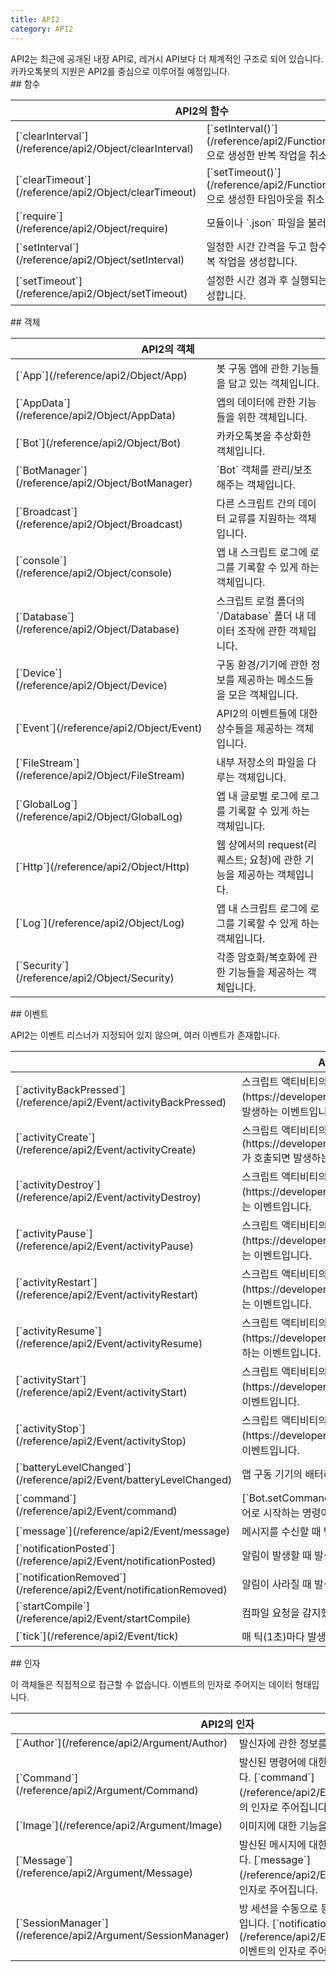 ```yaml
---
title: API2
category: API2
---
```


<Section>
  API2는 최근에 공개된 내장 API로, 레거시 API보다 더 체계적인 구조로 되어 있습니다. 카카오톡봇의 지원은 API2를 중심으로 이루어질 예정입니다.
</Section>
<Section>
  ## 함수
  
  <Table>
    <Thead>
      <Tr>
        <Th colSpan="2">API2의 함수</Th>
      </Tr>
    </Thead>
    <Tbody>
      <Tr>
        <Td><span>[`clearInterval`](/reference/api2/Object/clearInterval)</span></Td>
        <Td>
          [`setInterval()`](/reference/api2/Function/setInterval)으로 생성한 반복 작업을 취소합니다.
        </Td>
      </Tr>
      <Tr>
        <Td><span>[`clearTimeout`](/reference/api2/Object/clearTimeout)</span></Td>
        <Td>
          [`setTimeout()`](/reference/api2/Function/setTimeout)으로 생성한 타임아웃을 취소합니다.
        </Td>
      </Tr>
      <Tr>
        <Td><span>[`require`](/reference/api2/Object/require)</span></Td>
        <Td>
          모듈이나 `.json` 파일을 불러옵니다.
        </Td>
      </Tr>
      <Tr>
        <Td><span>[`setInterval`](/reference/api2/Object/setInterval)</span></Td>
        <Td>
          일정한 시간 간격을 두고 함수를 호출하는 반복 작업을 생성합니다.
        </Td>
      </Tr>
      <Tr>
        <Td><span>[`setTimeout`](/reference/api2/Object/setTimeout)</span></Td>
        <Td>
          설정한 시간 경과 후 실행되는 타임아웃을 생성합니다.
        </Td>
      </Tr>
    </Tbody>
  </Table>
</Section>
<Section>
  ## 객체

  <Table>
    <Thead>
      <Tr>
        <Th colSpan="2">API2의 객체</Th>
      </Tr>
    </Thead>
    <Tbody>
      <Tr>
        <Td><span>[`App`](/reference/api2/Object/App)</span></Td>
        <Td>
          봇 구동 앱에 관한 기능들을 담고 있는 객체입니다.
        </Td>
      </Tr>
      <Tr>
        <Td><span>[`AppData`](/reference/api2/Object/AppData)</span></Td>
        <Td>
          앱의 데이터에 관한 기능들을 위한 객체입니다.
        </Td>
      </Tr>
      <Tr>
        <Td><span>[`Bot`](/reference/api2/Object/Bot)</span></Td>
        <Td>
          카카오톡봇을 추상화한 객체입니다.
        </Td>
      </Tr>
      <Tr>
        <Td><span>[`BotManager`](/reference/api2/Object/BotManager)</span></Td>
        <Td>
          `Bot` 객체를 관리/보조해주는 객체입니다.
        </Td>
      </Tr>
      <Tr>
        <Td><span>[`Broadcast`](/reference/api2/Object/Broadcast)</span></Td>
        <Td>
          다른 스크립트 간의 데이터 교류를 지원하는 객체입니다.
        </Td>
      </Tr>
      <Tr>
        <Td><span><Feature status={["api2/Object/console", "console"]}>[`console`](/reference/api2/Object/console)</Feature></span></Td>
        <Td>
          앱 내 스크립트 로그에 로그를 기록할 수 있게 하는 객체입니다.
        </Td>
      </Tr>
      <Tr>
        <Td><span>[`Database`](/reference/api2/Object/Database)</span></Td>
        <Td>
          스크립트 로컬 폴더의 `/Database` 폴더 내 데이터 조작에 관한 객체입니다.
        </Td>
      </Tr>
      <Tr>
        <Td><span>[`Device`](/reference/api2/Object/Device)</span></Td>
        <Td>
          구동 환경/기기에 관한 정보를 제공하는 메소드들을 모은 객체입니다.
        </Td>
      </Tr>
      <Tr>
        <Td><span>[`Event`](/reference/api2/Object/Event)</span></Td>
        <Td>
          API2의 이벤트들에 대한 상수들을 제공하는 객체입니다.
        </Td>
      </Tr>
      <Tr>
        <Td><span>[`FileStream`](/reference/api2/Object/FileStream)</span></Td>
        <Td>
          내부 저장소의 파일을 다루는 객체입니다.
        </Td>
      </Tr>
      <Tr>
        <Td><span>[`GlobalLog`](/reference/api2/Object/GlobalLog)</span></Td>
        <Td>
          앱 내 글로벌 로그에 로그를 기록할 수 있게 하는 객체입니다.
        </Td>
      </Tr>
      <Tr>
        <Td><span>[`Http`](/reference/api2/Object/Http)</span></Td>
        <Td>
          웹 상에서의 request(리퀘스트; 요청)에 관한 기능을 제공하는 객체입니다.
        </Td>
      </Tr>
      <Tr>
        <Td><span>[`Log`](/reference/api2/Object/Log)</span></Td>
        <Td>
          앱 내 스크립트 로그에 로그를 기록할 수 있게 하는 객체입니다.
        </Td>
      </Tr>
      <Tr>
        <Td><span>[`Security`](/reference/api2/Object/Security)</span></Td>
        <Td>
          각종 암호화/복호화에 관한 기능들을 제공하는 객체입니다.
        </Td>
      </Tr>
    </Tbody>
  </Table>
</Section>
<Section>
  ## 이벤트

  API2는 이벤트 리스너가 지정되어 있지 않으며, 여러 이벤트가 존재합니다.

  <Table>
    <Thead>
      <Tr>
        <Th colSpan="2">API2의 이벤트</Th>
      </Tr>
    </Thead>
    <Tbody>
      <Tr>
        <Td><span>[`activityBackPressed`](/reference/api2/Event/activityBackPressed)</span></Td>
        <Td>
          스크립트 액티비티의 [`onBackPressed`](https://developer.android.com/reference/android/app/Activity#onBackPressed())가
          호출되면 발생하는 이벤트입니다.
        </Td>
      </Tr>
      <Tr>
        <Td><span>[`activityCreate`](/reference/api2/Event/activityCreate)</span></Td>
        <Td>
          스크립트 액티비티의
          [`onCreate`](https://developer.android.com/reference/android/app/Activity#onCreate(android.os.Bundle))가 호출되면
          발생하는 이벤트입니다.
        </Td>
      </Tr>
      <Tr>
        <Td><span>[`activityDestroy`](/reference/api2/Event/activityDestroy)</span></Td>
        <Td>
          스크립트 액티비티의 [`onDestroy`](https://developer.android.com/reference/android/app/Activity#onDestroy())가 호출되면 발생하는
          이벤트입니다.
        </Td>
      </Tr>
      <Tr>
        <Td><span>[`activityPause`](/reference/api2/Event/activityPause)</span></Td>
        <Td>
          스크립트 액티비티의 [`onPause`](https://developer.android.com/reference/android/app/Activity#onPause())가 호출되면 발생하는
          이벤트입니다.
        </Td>
      </Tr>
      <Tr>
        <Td><span>[`activityRestart`](/reference/api2/Event/activityRestart)</span></Td>
        <Td>
          스크립트 액티비티의 [`onRestart`](https://developer.android.com/reference/android/app/Activity#onRestart())가 호출되면 발생하는
          이벤트입니다.
        </Td>
      </Tr>
      <Tr>
        <Td><span>[`activityResume`](/reference/api2/Event/activityResume)</span></Td>
        <Td>
          스크립트 액티비티의 [`onResume`](https://developer.android.com/reference/android/app/Activity#onResume())가 호출되면 발생하는
          이벤트입니다.
        </Td>
      </Tr>
      <Tr>
        <Td><span>[`activityStart`](/reference/api2/Event/activityStart)</span></Td>
        <Td>
          스크립트 액티비티의 [`onStart`](https://developer.android.com/reference/android/app/Activity#onStart())가 호출되면 발생하는
          이벤트입니다.
        </Td>
      </Tr>
      <Tr>
        <Td><span>[`activityStop`](/reference/api2/Event/activityStop)</span></Td>
        <Td>
          스크립트 액티비티의 [`onStop`](https://developer.android.com/reference/android/app/Activity#onStop())가 호출되면 발생하는
          이벤트입니다.
        </Td>
      </Tr>
      <Tr>
        <Td><span>[`batteryLevelChanged`](/reference/api2/Event/batteryLevelChanged)</span></Td>
        <Td>
          앱 구동 기기의 배터리 잔량이 변화했을 때 발생하는 이벤트입니다.
        </Td>
      </Tr>
      <Tr>
        <Td><span>[`command`](/reference/api2/Event/command)</span></Td>
        <Td>
          [`Bot.setCommandPrefix()`](/reference/api2/Object/Bot/setCommandPrefix)에 의해 정해진 접두어로 시작하는 명령어를 수신할 때 발생하는 이벤트입니다.
        </Td>
      </Tr>
      <Tr>
        <Td><span>[`message`](/reference/api2/Event/message)</span></Td>
        <Td>
          메시지를 수신할 때 발생하는 이벤트입니다.
        </Td>
      </Tr>
      <Tr>
        <Td><span>[`notificationPosted`](/reference/api2/Event/notificationPosted)</span></Td>
        <Td>
          알림이 발생할 때 발생하는 이벤트입니다.
        </Td>
      </Tr>
      <Tr>
        <Td><span>[`notificationRemoved`](/reference/api2/Event/notificationRemoved)</span></Td>
        <Td>
          알림이 사라질 때 발생하는 이벤트입니다.
        </Td>
      </Tr>
      <Tr>
        <Td><span>[`startCompile`](/reference/api2/Event/startCompile)</span></Td>
        <Td>
          컴파일 요청을 감지했을 때 컴파일 시작 전에 발생하는 이벤트입니다.
        </Td>
      </Tr>
      <Tr>
        <Td><span>[`tick`](/reference/api2/Event/tick)</span></Td>
        <Td>
          매 틱(1초)마다 발생하는 이벤트입니다.
        </Td>
      </Tr>
    </Tbody>
  </Table>
</Section>
<Section>
  ## 인자

  이 객체들은 직접적으로 접근할 수 없습니다. 이벤트의 인자로 주어지는 데이터 형태입니다.

  <Table>
    <Thead>
      <Tr>
        <Th colSpan="2">API2의 인자</Th>
      </Tr>
    </Thead>
    <Tbody>
      <Tr>
        <Td><span>[`Author`](/reference/api2/Argument/Author)</span></Td>
        <Td>
          발신자에 관한 정보를 담은 객체입니다.
        </Td>
      </Tr>
      <Tr>
        <Td><span>[`Command`](/reference/api2/Argument/Command)</span></Td>
        <Td>
          발신된 명령어에 대한 정보를 담고 있는 객체입니다. [`command`](/reference/api2/Event/command) 이벤트의 인자로 주어집니다.
        </Td>
      </Tr>
      <Tr>
        <Td><span>[`Image`](/reference/api2/Argument/Image)</span></Td>
        <Td>
          이미지에 대한 기능을 제공하는 객체입니다.
        </Td>
      </Tr>
      <Tr>
        <Td><span>[`Message`](/reference/api2/Argument/Message)</span></Td>
        <Td>
          발신된 메시지에 대한 정보를 담고 있는 객체입니다. [`message`](/reference/api2/Event/message) 이벤트의 인자로 주어집니다.
        </Td>
      </Tr>
      <Tr>
        <Td><span>[`SessionManager`](/reference/api2/Argument/SessionManager)</span></Td>
        <Td>
          방 세션을 수동으로 등록할 수 있게 해주는 객체입니다. [`notificationPosted`](/reference/api2/Event/notificationPosted) 이벤트의 인자로 주어집니다.
        </Td>
      </Tr>
    </Tbody>
  </Table>
</Section>
